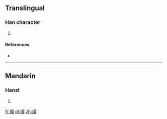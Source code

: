 ==Translingual==

===Han character===
{{Han char|rn=86|rad=火|as=12|sn=16|four=|canj=火日尸水 (FASE)}}

# {{defn|Han|sort=火12}}

====References====
* {{Han ref|kx=0681.170|dkj=19376|hdz=32233.110|uh=71B6|ud=29110}}

----

==Mandarin==

===Hanzi===
{{cmn-hanzi|pin=[[cuàn]] ([[cuan4]])|wg=ts'uan<sup>4</sup>}}

# {{defn|lang=cmn|sort=火12}}

[[fr:熶]]
[[pl:熶]]
[[zh:熶]]